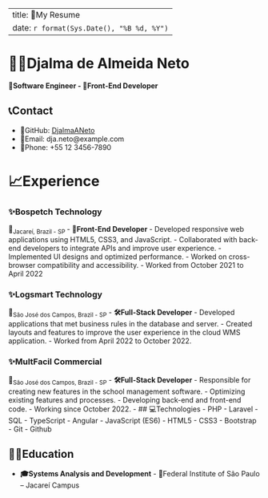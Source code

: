 
---
title: 📄My Resume
date: `r format(Sys.Date(), "%B %d, %Y")`
---
# 🧑‍💻Djalma de Almeida Neto
**🔧Software Engineer - 🎨Front-End Developer**

## 📞Contact
- 🐙GitHub: [DjalmaANeto](https://github.com/DjalmaANeto)
- 📧Email: dja.neto@example.com
- 📲Phone: +55 12 3456-7890

# 📈Experience

### ✨Bospetch Technology
📍<sub>Jacareí, Brazil - SP </sub>
- **🎨Front-End Developer**
    - Developed responsive web applications using HTML5, CSS3, and JavaScript.
    - Collaborated with back-end developers to integrate APIs and improve user experience.
    - Implemented UI designs and optimized performance.
    - Worked on cross-browser compatibility and accessibility.
	- Worked from October 2021 to April 2022

### ✨Logsmart Technology
📍<sub>São José dos Campos, Brazil - SP</sub>
- **🛠️Full-Stack Developer**
    - Developed applications that met business rules in the database and server.
    - Created layouts and features to improve the user experience in the cloud WMS application.
    - Worked from April 2022 to October 2022.

### ✨MultFacil Commercial
📍<sub>São José dos Campos, Brazil - SP</sub>
- **🛠️Full-Stack Developer**
    - Responsible for creating new features in the school management software.
    - Optimizing existing features and processes.
    - Developing back-end and front-end code.
    - Working since October 2022.
    - 
## 💻Technologies
- PHP
- Laravel
- SQL
- TypeScript
- Angular
- JavaScript (ES6)
- HTML5
- CSS3
- Bootstrap
- Git
- Github

## 🧑‍🎓Education
- **🎓Systems Analysis and Development**  -  🏫Federal Institute of São Paulo – Jacareí Campus




